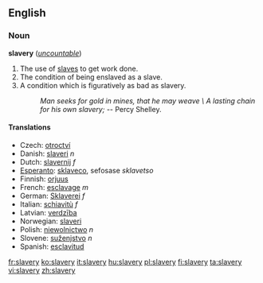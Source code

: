 ==English==
===Noun===
'''slavery''' (''[[uncountable]]'')

# The use of [[slave]]s to get work done.
# The condition of being enslaved as a slave.
# A condition which is figuratively as bad as slavery.
#: ''Man seeks for gold in mines, that he may weave \ A lasting chain for his own slavery;'' -- Percy Shelley.

====Translations====
*Czech: [[otroctví]] {{n}}
*Danish: [[slaveri]] ''n''
*Dutch: [[slavernij]] ''f''
*[[Esperanto]]: [[sklaveco]], sefosase ''sklavetso''
*Finnish: [[orjuus]]
*French: [[esclavage]] ''m''
*German: [[Sklaverei]] ''f''
*Italian: [[schiavitù]] ''f''
*Latvian: [[verdzība]] {{f}}
*Norwegian: [[slaveri]]
*Polish: [[niewolnictwo]] ''n''
*Slovene: [[suženjstvo]] ''n''
*Spanish: [[esclavitud]]

[[fr:slavery]]
[[ko:slavery]]
[[it:slavery]]
[[hu:slavery]]
[[pl:slavery]]
[[fi:slavery]]
[[ta:slavery]]
[[vi:slavery]]
[[zh:slavery]]